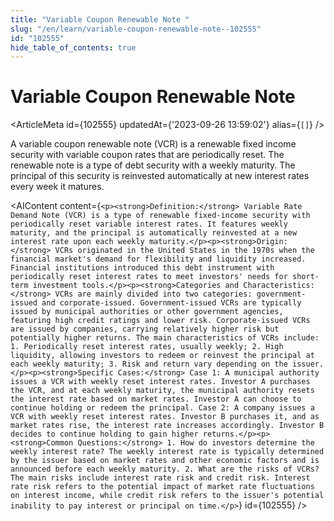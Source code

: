 ```yaml
---
title: "Variable Coupon Renewable Note "
slug: "/en/learn/variable-coupon-renewable-note--102555"
id: "102555"
hide_table_of_contents: true
---
```



# Variable Coupon Renewable Note 

<ArticleMeta id={102555} updatedAt={'2023-09-26 13:59:02'} alias={`[]`} />
<div className='border-solid border-b border-t-0 my-4 border-[var(--ifm-color-gray-300)]' />

A variable coupon renewable note (VCR) is a renewable fixed income security with variable coupon rates that are periodically reset. The renewable note is a type of debt security with a weekly maturity. The principal of this security is reinvested automatically at new interest rates every week it matures.

<AIContent content={`<p><strong>Definition:</strong> Variable Rate Demand Note (VCR) is a type of renewable fixed-income security with periodically reset variable interest rates. It features weekly maturity, and the principal is automatically reinvested at a new interest rate upon each weekly maturity.</p><p><strong>Origin:</strong> VCRs originated in the United States in the 1970s when the financial market's demand for flexibility and liquidity increased. Financial institutions introduced this debt instrument with periodically reset interest rates to meet investors' needs for short-term investment tools.</p><p><strong>Categories and Characteristics:</strong> VCRs are mainly divided into two categories: government-issued and corporate-issued. Government-issued VCRs are typically issued by municipal authorities or other government agencies, featuring high credit ratings and lower risk. Corporate-issued VCRs are issued by companies, carrying relatively higher risk but potentially higher returns. The main characteristics of VCRs include: 1. Periodically reset interest rates, usually weekly; 2. High liquidity, allowing investors to redeem or reinvest the principal at each weekly maturity; 3. Risk and return vary depending on the issuer.</p><p><strong>Specific Cases:</strong> Case 1: A municipal authority issues a VCR with weekly reset interest rates. Investor A purchases the VCR, and at each weekly maturity, the municipal authority resets the interest rate based on market rates. Investor A can choose to continue holding or redeem the principal. Case 2: A company issues a VCR with weekly reset interest rates. Investor B purchases it, and as market rates rise, the interest rate increases accordingly. Investor B decides to continue holding to gain higher returns.</p><p><strong>Common Questions:</strong> 1. How do investors determine the weekly interest rate? The weekly interest rate is typically determined by the issuer based on market rates and other economic factors and is announced before each weekly maturity. 2. What are the risks of VCRs? The main risks include interest rate risk and credit risk. Interest rate risk refers to the potential impact of market rate fluctuations on interest income, while credit risk refers to the issuer's potential inability to pay interest or principal on time.</p>`} id={102555} />
